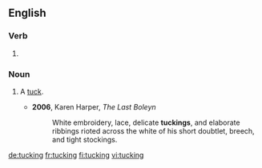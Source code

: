==English==

===Verb===
{{head|en|present participle}}

# {{present participle of|tuck|lang=en}}

===Noun===
{{en-noun}}

# {{cx|sewing|lang=en}} A [[tuck]].
#* '''2006''', Karen Harper, ''The Last Boleyn''
#*: White embroidery, lace, delicate '''tuckings''', and elaborate ribbings rioted across the white of his short doubtlet, breech, and tight stockings.

[[de:tucking]]
[[fr:tucking]]
[[fi:tucking]]
[[vi:tucking]]